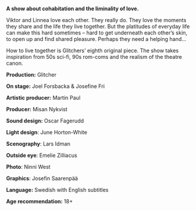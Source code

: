 **A show about cohabitation and the liminality of love.** 

Viktor and Linnea love each other. They really do. They love the moments they share and the life they live together. But the platitudes of everyday life can make this hard sometimes – hard to get underneath each other’s skin, to open up and find shared pleasure. Perhaps they need a helping hand…

How to live together is Glitchers’ eighth original piece. The show takes inspiration from 50s sci-fi, 90s rom-coms and the realism of the theatre canon. 

**Production:** Glitcher 

**On stage:** Joel Forsbacka & Josefine Fri

**Artistic producer:** Martin Paul 

**Producer:** Misan Nykvist

**Sound design:** Oscar Fagerudd 

**Light design**: June Horton-White 

**Scenography**: Lars Idman 

**Outside eye**: Emelie Zilliacus 

**Photo**: Ninni West 

**Graphics**: Josefin Saarenpää 

**Language:** Swedish with English subtitles  

**Age recommendation:** 18+
